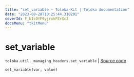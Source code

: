 ```yaml
---
title: "set_variable — Toloka-Kit | Toloka documentation"
date: "2023-08-28T10:25:44.310291"
coverId: F_bIcOYF9yjrxkPZrXc3
docsMenu: "tkitMenu"
---
```


# set_variable

`toloka.util._managing_headers.set_variable` | [Source code](https://github.com/Toloka/toloka-kit/blob/v1.2.1/src/util/_managing_headers.py#L22)

```python
set_variable(var, value)
```